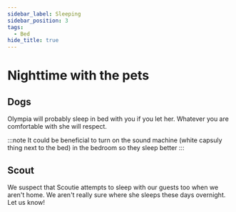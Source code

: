 ```yaml
---
sidebar_label: Sleeping
sidebar_position: 3
tags:
  - Bed
hide_title: true
---
```


# Nighttime with the pets

## Dogs

Olympia will probably sleep in bed with you if you let her. Whatever you are comfortable with she will respect.

:::note
It could be beneficial to turn on the sound machine (white capsuly thing next to the bed) in the bedroom so they sleep better
:::

## Scout

We suspect that Scoutie attempts to sleep with our guests too when we aren't home. We aren't really sure where she sleeps these days overnight. Let us know!
